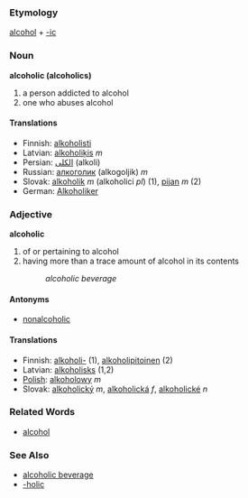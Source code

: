 === Etymology ===
[[alcohol]] + [[-ic]]

=== Noun ===
'''alcoholic (alcoholics)'''
# a person addicted to alcohol
# one who abuses alcohol

==== Translations ====
*Finnish: [[alkoholisti]]
*Latvian: [[alkoholiķis]] ''m''
*Persian: [[الکلی]] (alkoli)
*Russian: [[алкоголик]] (alkogoljik) ''m''
*Slovak:  [[alkoholik]] ''m'' (alkoholici ''pl'') (1), [[pijan]] ''m'' (2)
*German:  [[Alkoholiker]]

=== Adjective ===
'''alcoholic'''
# of or pertaining to alcohol
# having more than a trace amount of alcohol in its contents
#: ''alcoholic beverage''

==== Antonyms ====
* [[nonalcoholic]]

==== Translations ====
*Finnish: [[alkoholi-]] (1), [[alkoholipitoinen]] (2)
*Latvian: [[alkoholisks]] (1,2)
*[[Polish]]: [[alkoholowy]] ''m''
*Slovak: [[alkoholický]] ''m'', [[alkoholická]] ''f'', [[alkoholické]] ''n''

=== Related Words ===
* [[alcohol]]
=== See Also ===
* [[alcoholic beverage]]
* [[-holic]]